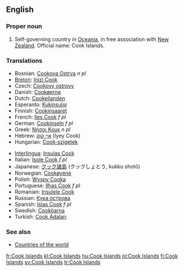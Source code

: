 ==English==

===Proper noun===
{{en-proper noun}}

# Self-governing country in [[Oceania]], in free association with [[New Zealand]]. Official name: Cook Islands.

===Translations===
{{rfc-level|Translations at L3+ (AutoFormat would have corrected level of Translations)}}
{{top}}
* Bosnian: [[Cookova Ostrva]] ''n pl''
* [[Breton]]: [[Inizi Cook]]
* Czech: [[Cookovy ostrovy]] {{m|p}}
* Danish: [[Cookøerne]]
* Dutch: [[Cookeilanden]]
* Esperanto: [[Kukinsuloj]]
* Finnish: [[Cookinsaaret]]
* French: [[îles Cook]] ''f pl''
* German: [[Cookinseln]] ''f pl''
* Greek: [[Νήσοι Κουκ]] ''n pl''
* Hebrew: [[איי קוק]] (Iyey Cook)
* Hungarian: [[Cook-szigetek]]
{{mid}}
* [[Interlingua]]: [[Insulas Cook]]
* Italian: [[Isole Cook]] ''f pl''
* Japanese: [[クック諸島]] (クックしょとう, kukku shotō)
* Norwegian: [[Cookøyene]]
* Polish: [[Wyspy Cooka]]
* Portuguese: [[Ilhas Cook]] ''f pl''
* Romanian: [[Insulele Cook]]
* Russian: [[Кука острова]]
* Spanish: [[Islas Cook]] ''f pl''
* Swedish: [[Cooköarna]]
* Turkish: [[Cook Adaları]]
{{bottom}}

===See also===
* [[Countries of the world]]

[[fr:Cook Islands]]
[[kl:Cook Islands]]
[[hu:Cook Islands]]
[[pl:Cook Islands]]
[[fi:Cook Islands]]
[[sv:Cook Islands]]
[[tr:Cook Islands]]